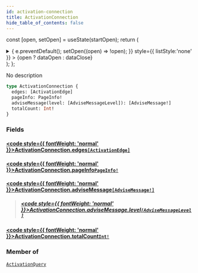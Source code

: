 ```yaml
---
id: activation-connection
title: ActivationConnection
hide_table_of_contents: false
---
```






const [open, setOpen] = useState(startOpen);
return (
<details {...(open ? { open: true } : {})} className="details" style={{ border:'none', boxShadow:'none', background:'var(--ifm-background-color)' }}>
<summary
onClick={(e) => {
e.preventDefault();
setOpen((open) => !open);
}}
style={{ listStyle:'none' }} >
{open ? dataOpen : dataClose}
</summary>
{open && children}
</details>
);
};

No description

```graphql
type ActivationConnection {
  edges: [ActivationEdge]
  pageInfo: PageInfo!
  adviseMessage(level: [AdviseMessageLevel]): [AdviseMessage!]
  totalCount: Int!
}
```

### Fields

#### [<code style={{ fontWeight: 'normal' }}>ActivationConnection.<b>edges</b></code>](#)<Bullet />[`[ActivationEdge]`](/api/objects/activation-edge) <Badge class="badge badge--secondary" text="list"/> <Badge class="badge badge--secondary" text="object"/>

>

#### [<code style={{ fontWeight: 'normal' }}>ActivationConnection.<b>pageInfo</b></code>](#)<Bullet />[`PageInfo!`](/api/objects/page-info) <Badge class="badge badge--secondary" text="non-null"/> <Badge class="badge badge--secondary" text="object"/>

>

#### [<code style={{ fontWeight: 'normal' }}>ActivationConnection.<b>adviseMessage</b></code>](#)<Bullet />[`[AdviseMessage!]`](/api/objects/advise-message) <Badge class="badge badge--secondary" text="list"/> <Badge class="badge badge--secondary" text="object"/>

> ##### [<code style={{ fontWeight: 'normal' }}>ActivationConnection.adviseMessage.<b>level</b></code>](#)<Bullet />[`[AdviseMessageLevel]`](/api/enums/advise-message-level) <Badge class="badge badge--secondary" text="list"/> <Badge class="badge badge--secondary" text="enum"/>

#### [<code style={{ fontWeight: 'normal' }}>ActivationConnection.<b>totalCount</b></code>](#)<Bullet />[`Int!`](/api/scalars/int) <Badge class="badge badge--secondary" text="non-null"/> <Badge class="badge badge--secondary" text="scalar"/>

>

### Member of

[`ActivationQuery`](/api/objects/activation-query) <Badge class="badge badge--secondary" text="object"/>
